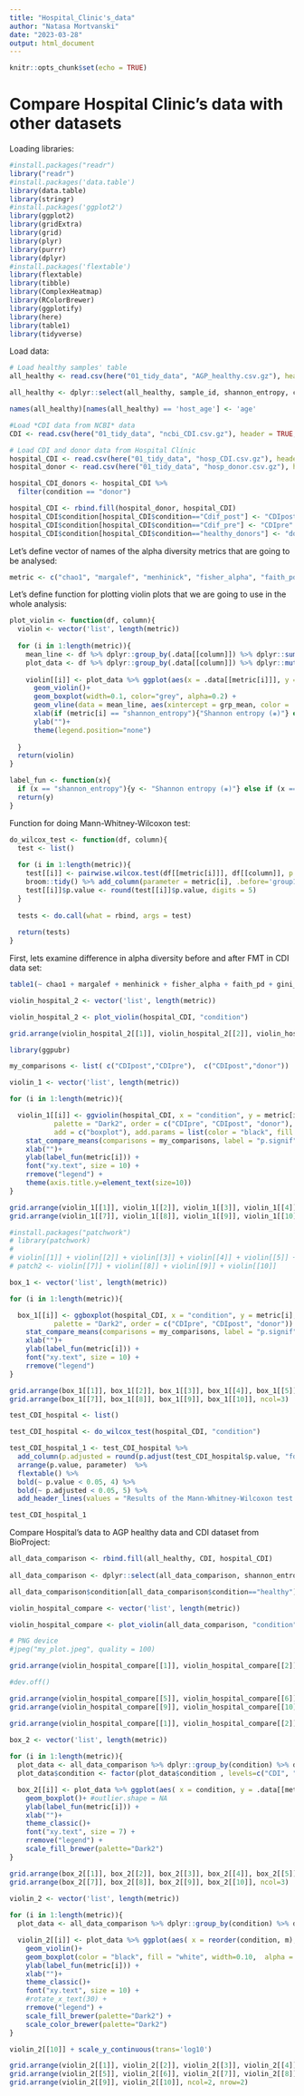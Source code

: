 ```yaml
---
title: "Hospital_Clinic's_data"
author: "Natasa Mortvanski"
date: "2023-03-28"
output: html_document
---
```


```r
knitr::opts_chunk$set(echo = TRUE)
```

# Compare Hospital Clinic's data with other datasets

Loading libraries:

```r
#install.packages("readr")
library("readr")
#install.packages('data.table')
library(data.table)
library(stringr)
#install.packages('ggplot2')
library(ggplot2)
library(gridExtra)
library(grid)
library(plyr)
library(purrr)
library(dplyr)
#install.packages('flextable')
library(flextable)
library(tibble)
library(ComplexHeatmap)
library(RColorBrewer)
library(ggplotify)
library(here)
library(table1)
library(tidyverse)
```

Load data: 

```r
# Load healthy samples' table
all_healthy <- read.csv(here("01_tidy_data", "AGP_healthy.csv.gz"), header = TRUE, sep = ",")

all_healthy <- dplyr::select(all_healthy, sample_id, shannon_entropy, chao1, menhinick, margalef, fisher_alpha, simpson, pielou_evenness, gini_index, strong, simpson, faith_pd, sex, race, host_age, condition)

names(all_healthy)[names(all_healthy) == 'host_age'] <- 'age'

#Load *CDI data from NCBI* data
CDI <- read.csv(here("01_tidy_data", "ncbi_CDI.csv.gz"), header = TRUE, sep = ",")

# Load CDI and donor data from Hospital Clínic
hospital_CDI <- read.csv(here("01_tidy_data", "hosp_CDI.csv.gz"), header = TRUE, sep = ",")
hospital_donor <- read.csv(here("01_tidy_data", "hosp_donor.csv.gz"), header = TRUE, sep = ",")

hospital_CDI_donors <- hospital_CDI %>%
  filter(condition == "donor")

hospital_CDI <- rbind.fill(hospital_donor, hospital_CDI)
hospital_CDI$condition[hospital_CDI$condition=="Cdif_post"] <- "CDIpost"
hospital_CDI$condition[hospital_CDI$condition=="Cdif_pre"] <- "CDIpre"
hospital_CDI$condition[hospital_CDI$condition=="healthy_donors"] <- "donor"

```


Let's define vector of names of the alpha diversity metrics that are going to be analysed:

```r
metric <- c("chao1", "margalef", "menhinick", "fisher_alpha", "faith_pd", "gini_index", "strong", "pielou_evenness", "shannon_entropy", "simpson") 
```

Let's define function for plotting violin plots that we are going to use in the whole analysis:

```r
plot_violin <- function(df, column){
  violin <- vector('list', length(metric))
  
  for (i in 1:length(metric)){
    mean_line <- df %>% dplyr::group_by(.data[[column]]) %>% dplyr::summarise(grp_mean=mean(.data[[metric[i]]]))
    plot_data <- df %>% dplyr::group_by(.data[[column]]) %>% dplyr::mutate(m = mean(.data[[metric[i]]])) 
  
    violin[[i]] <- plot_data %>% ggplot(aes(x = .data[[metric[i]]], y = reorder(.data[[column]], -m), color = .data[[column]], fill = .data[[column]])) +
      geom_violin()+
      geom_boxplot(width=0.1, color="grey", alpha=0.2) +
      geom_vline(data = mean_line, aes(xintercept = grp_mean, color = .data[[column]]), linetype = "dashed")+ 
      xlab(if (metric[i] == "shannon_entropy"){"Shannon entropy (❋)"} else if (metric[i] =="chao1"){"Chao1 (+)"} else if (metric[i] == "menhinick"){"Menhinick (+)"} else if (metric[i] == "margalef"){"Margalef (+)"} else if (metric[i] == "fisher_alpha"){"Fisher alpha (+)"} else if (metric[i] == "simpson"){"Simpson (❋)"} else if (metric[i] == "gini_index"){"Gini index (x)"} else if (metric[i] == "strong"){"Strong dominance (x)"} else if (metric[i] == "pielou_evenness"){"Pielou evenness (x)"} else if (metric[i] == "faith_pd"){"Faith PD (+)"}) +
      ylab("")+
      theme(legend.position="none") 
    
  }
  return(violin)
}
```

```r
label_fun <- function(x){
  if (x == "shannon_entropy"){y <- "Shannon entropy (❋)"} else if (x =="chao1"){y <- "Chao1 (+)"} else if (x == "menhinick"){y <- "Menhinick (+)"} else if (x == "margalef"){y <- "Margalef (+)"} else if (x == "fisher_alpha"){y <- "Fisher alpha (+)"} else if (x == "simpson"){y <- "Simpson (❋)"} else if (x == "gini_index"){y <- "Gini index (x)"} else if (x == "strong"){y <- "Strong dominance (x)"} else if (x == "pielou_evenness"){y <- "Pielou evenness (x)"} else if (x == "faith_pd"){y <- "Faith PD (+)"}
  return(y)
}
```

Function for doing Mann-Whitney-Wilcoxon test:

```r
do_wilcox_test <- function(df, column){
  test <- list()
  
  for (i in 1:length(metric)){
    test[[i]] <- pairwise.wilcox.test(df[[metric[i]]], df[[column]], p.adjust.method="none") %>% 
    broom::tidy() %>% add_column(parameter = metric[i], .before='group1')
    test[[i]]$p.value <- round(test[[i]]$p.value, digits = 5)
  }
  
  tests <- do.call(what = rbind, args = test)
  
  return(tests)
}
```

First, lets examine difference in alpha diversity before and after FMT in CDI data set:

```r
table1(~ chao1 + margalef + menhinick + fisher_alpha + faith_pd + gini_index + strong + pielou_evenness + shannon_entropy + simpson | condition, data=hospital_CDI)
```

```r
violin_hospital_2 <- vector('list', length(metric))

violin_hospital_2 <- plot_violin(hospital_CDI, "condition")

grid.arrange(violin_hospital_2[[1]], violin_hospital_2[[2]], violin_hospital_2[[3]], violin_hospital_2[[4]], violin_hospital_2[[5]], violin_hospital_2[[6]], violin_hospital_2[[7]], violin_hospital_2[[8]], violin_hospital_2[[9]], violin_hospital_2[[10]], ncol=3) 
```

```r
library(ggpubr)

my_comparisons <- list( c("CDIpost","CDIpre"),  c("CDIpost","donor"))

violin_1 <- vector('list', length(metric))

for (i in 1:length(metric)){

  violin_1[[i]] <- ggviolin(hospital_CDI, x = "condition", y = metric[i], color = "condition", fill = "condition", 
           palette = "Dark2", order = c("CDIpre", "CDIpost", "donor"),
           add = c("boxplot"), add.params = list(color = "black", fill = "white", width=0.10,  alpha = 0.8)) +
    stat_compare_means(comparisons = my_comparisons, label = "p.signif",  vjust = 1.5) +
    xlab("")+
    ylab(label_fun(metric[i])) +
    font("xy.text", size = 10) +
    rremove("legend") +
    theme(axis.title.y=element_text(size=10))
}

grid.arrange(violin_1[[1]], violin_1[[2]], violin_1[[3]], violin_1[[4]], violin_1[[5]], violin_1[[6]], ncol=3) 
grid.arrange(violin_1[[7]], violin_1[[8]], violin_1[[9]], violin_1[[10]], ncol=3) 

```
```r
#install.packages("patchwork")
# library(patchwork)
# 
# violin[[1]] + violin[[2]] + violin[[3]] + violin[[4]] + violin[[5]] + violin[[6]] 
# patch2 <- violin[[7]] + violin[[8]] + violin[[9]] + violin[[10]]

```

```r
box_1 <- vector('list', length(metric))

for (i in 1:length(metric)){

  box_1[[i]] <- ggboxplot(hospital_CDI, x = "condition", y = metric[i], color = "condition",
           palette = "Dark2", order = c("CDIpre", "CDIpost", "donor")) +
    stat_compare_means(comparisons = my_comparisons, label = "p.signif",  vjust = 1.5) +
    xlab("")+
    ylab(label_fun(metric[i])) +
    font("xy.text", size = 10) +
    rremove("legend") 
}

grid.arrange(box_1[[1]], box_1[[2]], box_1[[3]], box_1[[4]], box_1[[5]], box_1[[6]], ncol=3) 
grid.arrange(box_1[[7]], box_1[[8]], box_1[[9]], box_1[[10]], ncol=3) 

```

```r
test_CDI_hospital <- list()

test_CDI_hospital <- do_wilcox_test(hospital_CDI, "condition")

test_CDI_hospital_1 <- test_CDI_hospital %>% 
  add_column(p.adjusted = round(p.adjust(test_CDI_hospital$p.value, "fdr"), digits=5), .after='p.value') %>%
  arrange(p.value, parameter)  %>%
  flextable() %>% 
  bold(~ p.value < 0.05, 4) %>%
  bold(~ p.adjusted < 0.05, 5) %>%
  add_header_lines(values = "Results of the Mann-Whitney-Wilcoxon test for distributions of Hospital Clínic's CDI samples vs healthy control")

test_CDI_hospital_1
```


Compare Hospital's data to AGP healthy data and CDI dataset from BioProject:

```r
all_data_comparison <- rbind.fill(all_healthy, CDI, hospital_CDI)
  
all_data_comparison <- dplyr::select(all_data_comparison, shannon_entropy, chao1, menhinick, margalef, fisher_alpha, simpson, gini_index, strong, pielou_evenness, faith_pd, condition)

all_data_comparison$condition[all_data_comparison$condition=="healthy"] <- "AGP"

violin_hospital_compare <- vector('list', length(metric))

violin_hospital_compare <- plot_violin(all_data_comparison, "condition")

# PNG device
#jpeg("my_plot.jpeg", quality = 100)

grid.arrange(violin_hospital_compare[[1]], violin_hospital_compare[[2]], violin_hospital_compare[[3]], violin_hospital_compare[[4]], ncol=2) 

#dev.off()

grid.arrange(violin_hospital_compare[[5]], violin_hospital_compare[[6]], violin_hospital_compare[[7]], violin_hospital_compare[[8]], ncol=2) 
grid.arrange(violin_hospital_compare[[9]], violin_hospital_compare[[10]], ncol=2)

grid.arrange(violin_hospital_compare[[1]], violin_hospital_compare[[2]], violin_hospital_compare[[3]], violin_hospital_compare[[4]], violin_hospital_compare[[5]], violin_hospital_compare[[6]], violin_hospital_compare[[7]], violin_hospital_compare[[8]], violin_hospital_compare[[9]], ncol=3) 
```

```r
box_2 <- vector('list', length(metric))
  
for (i in 1:length(metric)){
  plot_data <- all_data_comparison %>% dplyr::group_by(condition) %>% dplyr::mutate(m = mean(.data[[metric[i]]])) 
  plot_data$condition <- factor(plot_data$condition , levels=c("CDI", "CDIpre", "CDIpost", "AGP", "donor"))

  box_2[[i]] <- plot_data %>% ggplot(aes( x = condition, y = .data[[metric[i]]], color = condition)) +
    geom_boxplot()+ #outlier.shape = NA
    ylab(label_fun(metric[i])) +
    xlab("")+
    theme_classic()+
    font("xy.text", size = 7) +
    rremove("legend") +
    scale_fill_brewer(palette="Dark2") 
}

grid.arrange(box_2[[1]], box_2[[2]], box_2[[3]], box_2[[4]], box_2[[5]], box_2[[6]], ncol=3) 
grid.arrange(box_2[[7]], box_2[[8]], box_2[[9]], box_2[[10]], ncol=3) 

```

```r
violin_2 <- vector('list', length(metric))
  
for (i in 1:length(metric)){
  plot_data <- all_data_comparison %>% dplyr::group_by(condition) %>% dplyr::mutate(m = mean(.data[[metric[i]]])) 

  violin_2[[i]] <- plot_data %>% ggplot(aes( x = reorder(condition, m), y = .data[[metric[i]]], color = condition, fill=condition)) +
    geom_violin()+
    geom_boxplot(color = "black", fill = "white", width=0.10,  alpha = 0.8, outlier.shape = NA) +    
    ylab(label_fun(metric[i])) +
    xlab("")+
    theme_classic()+
    font("xy.text", size = 10) +
    #rotate_x_text(30) +
    rremove("legend") +
    scale_fill_brewer(palette="Dark2") +
    scale_color_brewer(palette="Dark2")
}

violin_2[[10]] + scale_y_continuous(trans='log10')

grid.arrange(violin_2[[1]], violin_2[[2]], violin_2[[3]], violin_2[[4]], ncol=2) 
grid.arrange(violin_2[[5]], violin_2[[6]], violin_2[[7]], violin_2[[8]], ncol=2) 
grid.arrange(violin_2[[9]], violin_2[[10]], ncol=2, nrow=2)

```
